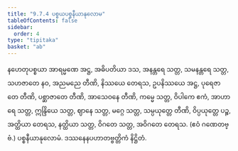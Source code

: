 ```yaml
---
title: "9.7.4 ပစ္စယပစ္စနီယာနုလောမ"
tableOfContents: false
sidebar:
  order: 4
type: "tipitaka"
basket: "ab"
---
```



<DynamicBreadcrumb />

<Division number="104">

<Paragraph number="1052">
နဟေတုပစ္စယာ အာရမ္မဏေ အဋ္ဌ, အဓိပတိယာ ဒသ, အနန္တရေ သတ္တ, သမနန္တရေ သတ္တ, သဟဇာတေ နဝ, အညမညေ တီဏိ, နိဿယေ တေရသ, ဥပနိဿယေ အဋ္ဌ, ပုရေဇာတေ တီဏိ, ပစ္ဆာဇာတေ တီဏိ, အာသေဝနေ တီဏိ, ကမ္မေ သတ္တ, ဝိပါကေ ဧကံ, အာဟာရေ သတ္တ, ဣန္ဒြိယေ သတ္တ, ဈာနေ သတ္တ, မဂ္ဂေ သတ္တ, သမ္ပယုတ္တေ တီဏိ, ဝိပ္ပယုတ္တေ ပဉ္စ, အတ္ထိယာ တေရသ, နတ္ထိယာ သတ္တ, ဝိဂတေ သတ္တ, အဝိဂတေ တေရသ. (ဧဝံ ဂဏေတဗ္ဗံ.)

</Paragraph>
</Division>

<Paragraph number="1053" type="center">
ပစ္စနီယာနုလောမံ.



</Paragraph>

<Paragraph number="1054" type="center">
ဒဿနေနပဟာတဗ္ဗတ္တိကံ နိဋ္ဌိတံ.
</Paragraph>
